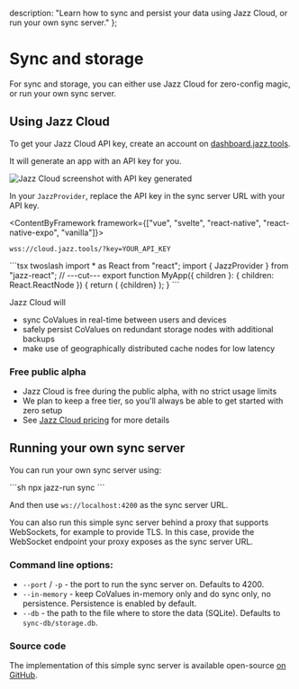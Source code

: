 
  description: "Learn how to sync and persist your data using Jazz Cloud, or run your own sync server."
};

# Sync and storage

For sync and storage, you can either use Jazz Cloud for zero-config magic, or run your own sync server.

## Using Jazz Cloud

To get your Jazz Cloud API key, create an account on [dashboard.jazz.tools](https://dashboard.jazz.tools).

It will generate an app with an API key for you.

![Jazz Cloud screenshot with API key generated](/jazz-cloud-api-key.png)

In your `JazzProvider`, replace the API key in the sync server URL with your API key.

<ContentByFramework framework={["vue", "svelte", "react-native", "react-native-expo", "vanilla"]}>
<CodeGroup>
```
wss://cloud.jazz.tools/?key=YOUR_API_KEY
```
</CodeGroup>
</ContentByFramework>

<ContentByFramework framework="react">
<CodeGroup>
```tsx twoslash
import * as React from "react";
import { JazzProvider } from "jazz-react";
// ---cut---
export function MyApp({ children }: { children: React.ReactNode }) {
  return (
    <JazzProvider
      sync={{
        peer: "wss://cloud.jazz.tools/?key=YOUR_API_KEY",
        // ...
      }}
    >
      {children}
    </JazzProvider>
  );
}
```
</CodeGroup>
</ContentByFramework>

Jazz Cloud will
- sync CoValues in real-time between users and devices
- safely persist CoValues on redundant storage nodes with additional backups
- make use of geographically distributed cache nodes for low latency

### Free public alpha

- Jazz Cloud is free during the public alpha, with no strict usage limits
- We plan to keep a free tier, so you'll always be able to get started with zero setup
- See [Jazz Cloud pricing](/cloud#pricing) for more details

## Running your own sync server

You can run your own sync server using:

<CodeGroup>
```sh
npx jazz-run sync
```
</CodeGroup>

And then use `ws://localhost:4200` as the sync server URL.

You can also run this simple sync server behind a proxy that supports WebSockets, for example to provide TLS.
In this case, provide the WebSocket endpoint your proxy exposes as the sync server URL.

### Command line options:

- `--port` / `-p` - the port to run the sync server on. Defaults to 4200.
- `--in-memory` - keep CoValues in-memory only and do sync only, no persistence. Persistence is enabled by default.
- `--db` - the path to the file where to store the data (SQLite). Defaults to `sync-db/storage.db`.

### Source code

The implementation of this simple sync server is available open-source [on GitHub](https://github.com/garden-co/jazz/blob/main/packages/jazz-run/src/startSyncServer.ts).
